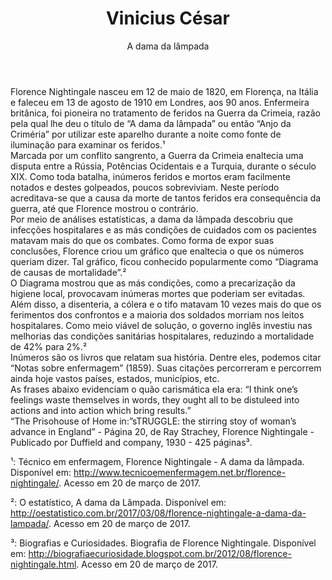 % Vinicius César
% A dama da lâmpada

Florence Nightingale nasceu em 12 de maio de 1820, em Florença, na
Itália e faleceu em 13 de agosto de 1910 em Londres, aos 90 anos.
Enfermeira britânica, foi pioneira no tratamento de feridos na Guerra da
Crimeia, razão pela qual lhe deu o título de “A dama da lâmpada” ou
então "Anjo da Criméria" por utilizar este aparelho durante a noite como
fonte de iluminação para examinar os feridos.¹     
Marcada por um conflito sangrento, a Guerra da Crimeia enaltecia uma
disputa entre a Rússia, Potências Ocidentais e a Turquia, durante o
século XIX. Como toda batalha, inúmeros feridos e mortos eram facilmente
notados e destes golpeados, poucos sobreviviam. Neste período
acreditava-se que a causa da morte de tantos feridos era consequência da
guerra, até que Florence mostrou o contrário.    
Por meio de análises estatísticas, a dama da lâmpada descobriu que
infecções hospitalares e as más condições de cuidados com os pacientes
matavam mais do que os combates. Como forma de expor suas conclusões,
Florence criou um gráfico que enaltecia o que os números queriam dizer.
Tal gráfico, ficou conhecido popularmente como “Diagrama de causas de
mortalidade”.²     
O Diagrama mostrou que as más condições, como a precarização da higiene
local, provocavam inúmeras mortes que poderiam ser evitadas. Além disso,
a disenteria, a cólera e o tifo matavam 10 vezes mais do que os
ferimentos dos confrontos e a maioria dos soldados morriam nos leitos
hospitalares. Como meio viável de solução, o governo inglês investiu nas
melhorias das condições sanitárias hospitalares, reduzindo a mortalidade
de 42% para 2%.²    
Inúmeros são os livros que relatam sua história. Dentre eles, podemos
citar "Notas sobre enfermagem" (1859). Suas citações percorreram e
percorrem ainda hoje vastos países, estados, municípios, etc.   
As frases abaixo evidenciam o quão carismática ela era:
"I think one's feelings waste themselves in words, they ought all to be
distuleed into actions and into action which bring results."   
"The Prisohouse of Home in: "sTRUGGLE: the stirring stoy of woman's
advance in  England" - Página 20, de Ray Strachey, Florence Nightingale
- Publicado por Duffield and company, 1930 - 425 páginas³.

¹: Técnico em enfermagem, Florence Nightingale - A dama da lâmpada.
Disponível em: <http://www.tecnicoemenfermagem.net.br/florence-nightingale/>. Acesso em 20 de março de 2017.

²: O estatístico, A dama da Lâmpada. Disponível em: <http://oestatistico.com.br/2017/03/08/florence-nightingale-a-dama-da-lampada/>. Acesso em 20 de março de 2017.

³: Biografias e Curiosidades. Biografia de Florence Nightingale.
Disponível em: <http://biografiaecuriosidade.blogspot.com.br/2012/08/florence-nightingale.html>. Acesso em 20 de março de 2017.
